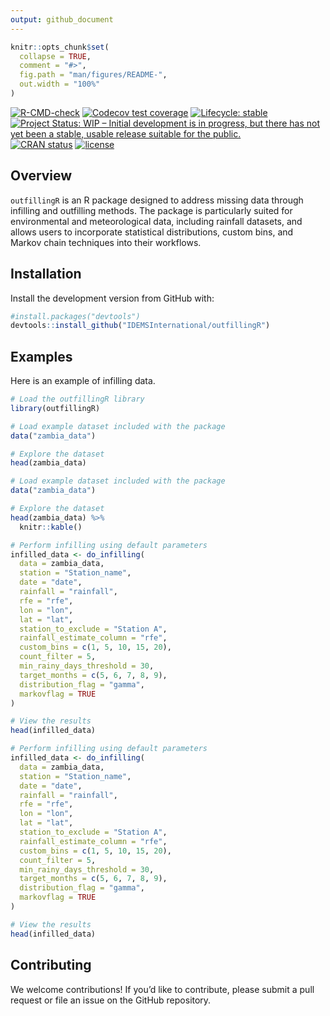 ```yaml
---
output: github_document
---
```


<!-- README.md is generated from README.Rmd. Please edit that file -->

```r
knitr::opts_chunk$set(
  collapse = TRUE,
  comment = "#>",
  fig.path = "man/figures/README-",
  out.width = "100%"
)
```

<!-- badges: start -->
[![R-CMD-check](https://github.com/IDEMSInternational/outfillingR/workflows/R-CMD-check/badge.svg)](https://github.com/IDEMSInternational/outfillingR/actions)
[![Codecov test coverage](https://codecov.io/gh/IDEMSInternational/outfillingR/branch/main/graph/badge.svg)](https://app.codecov.io/gh/IDEMSInternational/outfillingR?branch=main)
[![Lifecycle: stable](https://img.shields.io/badge/lifecycle-stable-green.svg)](https://lifecycle.r-lib.org/articles/stages.html#stable)
[![Project Status: WIP – Initial development is in progress, but there
has not yet been a stable, usable release suitable for the
public.](https://www.repostatus.org/badges/latest/wip.svg)](https://www.repostatus.org/#wip)
[![CRAN
status](https://www.r-pkg.org/badges/version/outfillingR)](https://CRAN.R-project.org/package=outfillingR)
[![license](https://img.shields.io/badge/license-LGPL%20(%3E=%203)-lightgrey.svg)](https://www.gnu.org/licenses/lgpl-3.0.en.html)
<!-- badges: end -->

## Overview

`outfillingR` is an R package designed to address missing data through infilling and outfilling methods. The package is particularly suited for environmental and meteorological data, including rainfall datasets, and allows users to incorporate statistical distributions, custom bins, and Markov chain techniques into their workflows.

## Installation

Install the development version from GitHub with:

```r
#install.packages("devtools")
devtools::install_github("IDEMSInternational/outfillingR")
```

## Examples

Here is an example of infilling data.

```r
# Load the outfillingR library
library(outfillingR)
```

```r
# Load example dataset included with the package
data("zambia_data") 

# Explore the dataset
head(zambia_data)
```

```r
# Load example dataset included with the package
data("zambia_data") 

# Explore the dataset
head(zambia_data) %>%
  knitr::kable()
```

```r
# Perform infilling using default parameters
infilled_data <- do_infilling(
  data = zambia_data,
  station = "Station_name",
  date = "date",
  rainfall = "rainfall",
  rfe = "rfe",
  lon = "lon",
  lat = "lat",
  station_to_exclude = "Station A",
  rainfall_estimate_column = "rfe",
  custom_bins = c(1, 5, 10, 15, 20),
  count_filter = 5,
  min_rainy_days_threshold = 30,
  target_months = c(5, 6, 7, 8, 9),
  distribution_flag = "gamma",
  markovflag = TRUE
)

# View the results
head(infilled_data)
```

```r
# Perform infilling using default parameters
infilled_data <- do_infilling(
  data = zambia_data,
  station = "Station_name",
  date = "date",
  rainfall = "rainfall",
  rfe = "rfe",
  lon = "lon",
  lat = "lat",
  station_to_exclude = "Station A",
  rainfall_estimate_column = "rfe",
  custom_bins = c(1, 5, 10, 15, 20),
  count_filter = 5,
  min_rainy_days_threshold = 30,
  target_months = c(5, 6, 7, 8, 9),
  distribution_flag = "gamma",
  markovflag = TRUE
)

# View the results
head(infilled_data)
```

## Contributing
We welcome contributions! If you'd like to contribute, please submit a pull request or file an issue on the GitHub repository.